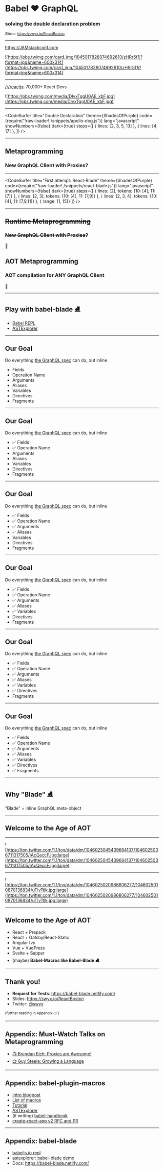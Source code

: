 

<Head>
  <title>Babel ❤️ GraphQL</title>
  <meta name='twitter:card' content='summary_large_image' />
  <meta name='twitter:site' content='@swyx' />
  <meta name='twitter:title' content='Babel <3 Graphql: An intro to babel-blade' />
  <meta name='twitter:description' content='Solving the double declaration problem in clientside GraphQL' />
  <meta name='twitter:image' content='https://babel-blade.netlify.com/slides/card.png' />
</Head>

# Babel ❤️ GraphQL
### solving the double declaration problem

<div  style={{textAlign:"right"}}>
<small>Slides: <a href="https://swyx.io/ReactBoston">https://swyx.io/ReactBoston</a></small>
</div>

---

<div style={{textAlign: "center", fontSize: "150%", marginBottom: 20}}>
  <a href="https://JAMstackconf.com">https://JAMstackconf.com</a>
</div>

![https://pbs.twimg.com/card_img/1045017828074692610/zHRr5f1j?format=jpg&name=600x314](https://pbs.twimg.com/card_img/1045017828074692610/zHRr5f1j?format=jpg&name=600x314)

---

<div style={{textAlign: "center", fontSize: "150%", marginBottom: 20}}>
  <a href="https://reddit.com/r/reactjs">/r/reactjs</a>: 70,000+ React Devs
</div>

![https://pbs.twimg.com/media/DlvxTggU0AE_xbF.jpg](https://pbs.twimg.com/media/DlvxTggU0AE_xbF.jpg)

---


<CodeSurfer
  title="Double Declaration"
  theme={ShadesOfPurple}
  code={require("!raw-loader!./snippets/apollo-dog.js")}
  lang="javascript"
  showNumbers={false}
  dark={true}
  steps={[
    { lines: [2, 3, 5, 13] },
    { lines: [4, 17] },
  ]}
/>

---

## Metaprogramming

### New GraphQL Client with Proxies?

---

<CodeSurfer
  title="First attempt: React-Blade"
  theme={ShadesOfPurple}
  code={require("!raw-loader!./snippets/react-blade.js")}
  lang="javascript"
  showNumbers={false}
  dark={true}
  steps={[
    { lines: [2], tokens: {10: [4], 11: [7]} },
    { lines: [2, 3], tokens: {10: [4], 11: [7,9]} },
    { lines: [2, 3, 4], tokens: {10: [4], 11: [7,9,11]} },
    { range: [1, 15]}
  ]}
/>

---

## ~~Runtime Metaprogramming~~

### ~~New GraphQL Client with Proxies?~~

💩

## AOT Metaprogramming

### AOT compilation for **ANY** GraphQL Client

🎉

---

## Play with babel-blade ⛸️

- [Babel REPL](https://babeljs.io/repl#?babili=false&browsers=&build=&builtIns=false&spec=false&loose=false&code_lz=JYWwDg9gTgLgBAbwMIQHaoKYGMYBo4COArhlAJ4C-cAZlBCHAORFQEA2jAUJ1mgM7wwAQwDmGAIolycALxwsUDEJgSpZABQBKHv3gBBMGFlwtsgHwnOcOAB4U6bDCvXCamQmKkNwsZK-aKZ2ssAAtgNgATRVR3dQQ4COUhOApNc0QglzYMeEU-IjZ4OR9VL3VEmCFNAG5M62z4BCEcaD4qOTyCmAA6EAgAN2AMOrhFGBZUSxdp2wKzEembPRaoBKT3ZphW7vzDaBhgVBEqAHp5mZmllbXKjZW-buyhCMPjuDOF2xO5ke1rAEgKIFrB9NEA&debug=false&forceAllTransforms=false&shippedProposals=false&circleciRepo=&evaluate=false&fileSize=false&timeTravel=false&sourceType=module&lineWrap=false&presets=&prettier=false&targets=&version=6.26.0&envVersion=)
- [ASTExplorer](https://latest.astexplorer.net/#/gist/01983f61e310f1eaf6b12a221556a937/213eda76de287dffef1fb899596e8c89262fa422)


---

## Our Goal

Do everything [the GraphQL spec](https://graphql.github.io/learn/queries/) can do, but inline

- Fields
- Operation Name
- Arguments
- Aliases
- Variables
- Directives
- Fragments

---

## Our Goal

Do everything [the GraphQL spec](https://graphql.github.io/learn/queries/) can do, but inline

- ✅ Fields
- ✅ Operation Name
- Arguments
- Aliases
- Variables
- Directives
- Fragments

---

## Our Goal

Do everything [the GraphQL spec](https://graphql.github.io/learn/queries/) can do, but inline

- ✅ Fields
- ✅ Operation Name
- ✅ Arguments
- ✅ Aliases
- Variables
- Directives
- Fragments

---

## Our Goal

Do everything [the GraphQL spec](https://graphql.github.io/learn/queries/) can do, but inline

- ✅ Fields
- ✅ Operation Name
- ✅ Arguments
- ✅ Aliases
- ✅ Variables
- Directives
- Fragments

---

## Our Goal

Do everything [the GraphQL spec](https://graphql.github.io/learn/queries/) can do, but inline

- ✅ Fields
- ✅ Operation Name
- ✅ Arguments
- ✅ Aliases
- ✅ Variables
- ✅ Directives
- Fragments

---

## Our Goal

Do everything [the GraphQL spec](https://graphql.github.io/learn/queries/) can do, but inline

- ✅ Fields
- ✅ Operation Name
- ✅ Arguments
- ✅ Aliases
- ✅ Variables
- ✅ Directives
- ✅ Fragments

---
## Why "Blade" ⛸

"Blade" = inline GraphQL meta-object

---

## Welcome to the Age of AOT

---

![https://ton.twitter.com/1.1/ton/data/dm/1046025045439664137/1046025036711317505/iAcQeccF.jpg:large](https://ton.twitter.com/1.1/ton/data/dm/1046025045439664137/1046025036711317505/iAcQeccF.jpg:large)

---

![https://ton.twitter.com/1.1/ton/data/dm/1046025020986806277/1046025010870136834/uTIvTtlk.jpg:large](https://ton.twitter.com/1.1/ton/data/dm/1046025020986806277/1046025010870136834/uTIvTtlk.jpg:large)

---
## Welcome to the Age of AOT

- React + Prepack
- React + Gatsby/React-Static
- Angular Ivy
- Vue + VuePress
- Svelte + Sapper
- (maybe) **Babel-Macros like Babel-Blade ⛸️**

---

## Thank you!

- **Request for Tests**: <https://babel-blade.netlify.com/>
- Slides: <https://swyx.io/ReactBoston>
- Twitter: [@swyx](https://twitter.com/swyx)

<div  style={{textAlign:"right"}}>
<small>(further reading in Appendix 👉)</small>
</div>

---

## Appendix: Must-Watch Talks on Metaprogramming 

- [📺 Brendan Eich: Proxies are Awesome!](https://www.youtube.com/watch?v=sClk6aB_CPk)
- [📺 Guy Steele: Growing a Language](https://www.youtube.com/watch?v=_ahvzDzKdB0)

---

## Appendix: babel-plugin-macros

- [Intro blogpost](https://babeljs.io/blog/2017/09/11/zero-config-with-babel-macros)
- [List of macros](https://github.com/kentcdodds/babel-plugin-macros/blob/master/other/docs/macros.md)
- [Tutorial](https://blog.kentcdodds.com/write-your-own-code-transform-for-fun-and-profit-140abde9c5c6)
- [ASTExplorer](http://astexplorer.net/#/gist/07b795bf2be92a9926eb76c41dd3e039/28fea15b005d5fd71af5bfe8a9af55e1f52461ea)
- (if writing) [babel-handbook](https://github.com/jamiebuilds/babel-handbook/blob/master/translations/en/plugin-handbook.md)
- [create-react-app v2 RFC and PR](https://github.com/facebook/create-react-app/issues/2730)

---

## Appendix: babel-blade

- [babeljs.io repl](https://babeljs.io/repl#?babili=false&browsers=&build=&builtIns=false&spec=false&loose=false&code_lz=FAYw9gdgzgLgBDAprAigV0QJwJ5wLxwiaICGS6W2AFAJTCiSxwDiAogCoD6AIgPLOcACgAle7XvjgBzAI4AbKklQYcdBtHiCAFmBhhJVAN5wARsUQATOAF8a-AHxwqwAJAAeCjjgyV2PIbYuPgERMV5rOAA3EkwASxITOWR_M0RLOAAyDLhjVPTra3tXF0MjOAsyEgAaODkwEgtYiCkbOzxHQ2A4bp6XF3ANOG4AQXZhySUYT2oKmBI6HsWlgaYLMBaCEbGAOjWpYpdYgDMnOoamqTtiGDRMCDg3ABl6xua4AHp7AG4D69v75x9PpuRqRIpA4EASQAtiQpIg4FBMCB_HtdrEoAAHOQkbAwuGICKfA59QxoqBoEx5CxQawktzvUHgvo0H59AquBnTIqs4BAA&debug=false&forceAllTransforms=false&shippedProposals=false&circleciRepo=&evaluate=false&fileSize=false&timeTravel=false&sourceType=module&lineWrap=false&presets=react&prettier=false&targets=&version=6.26.0&envVersion=)
- [astexplorer: babel-blade demo](http://astexplorer.net/#/gist/01983f61e310f1eaf6b12a221556a937/a4345dd04f1f7504ef00360f29b2666272765fff)
- Docs: <https://babel-blade.netlify.com/>